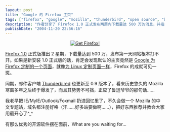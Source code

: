 ```yaml
---
layout: post
title: "Google 的 Firefox 主页"
tags: ["firefox", "google", "mozilla", "thunderbird", "open source", "browsers", "linux"]
description: "作者分享了 Firefox 1.0 正式发布两周内下载量达 500 万的消息，并指出 Google 为 Firefox 定制了专门的主页，类似于之前为 Linux 定制的页面，显示 Firefox 已获得重要认可。同时提到 Mozilla 的 Thunderbird 邮件客户端也更新到 0.9 版本，表明 Mozilla 产品线整体势头强劲。作者表示自己已弃用 IE、Outlook 等软件，并计划制作 Mozilla 中文专题网站推广这些优秀的开源软件。"
publishDate: "2004-11-20 22:56:16"
---
```


<p align="center"><a href="http://www.spreadfirefox.com/?q=affiliates&id=38642&t=53"><img title="Get Firefox!" alt="Get Firefox!" src="http://www.spreadfirefox.com/community/images/affiliates/Banners/468x60/rediscover.png" border="0" /></a></p>

[Firefox 1.0](http://www.mozilla.org/products/firefox/central.html) 正式版推出 2 星期，下载量达到 500 万，发布第一天网站根本打不开。如果是新安装 1.0 正式版的话，肯定会发现默认的主页竟然是 [Google 为 Firefox 定制的一个页面](http://www.google.com/firefox/?zh-CN&act=2)，就像[为 Linux 定制页面一样](http://www.google.com/linux)，Firefox 的成就可见一斑。

同期，邮件客户端 [Thunderbired](http://www.mozilla.org/products/thunderbird/) 也更新至 0.9 版本了，看来历史悠久的 Mozilla 寒窗多年之后终于爆发了，而且其势势不可挡，正应了鲁迅爷爷的那句话……

我老早把 IE/MyIE/Outlook/Foxmail 扔进回忆里了，不久会做一个 Mozilla 的中文专题站，域名都注册好咯（汗……好多站要做啊……），把好东西推荐并教会大家用最开心了^_^

有那么优秀的开源软件摆在面前，What are you waiting for...
